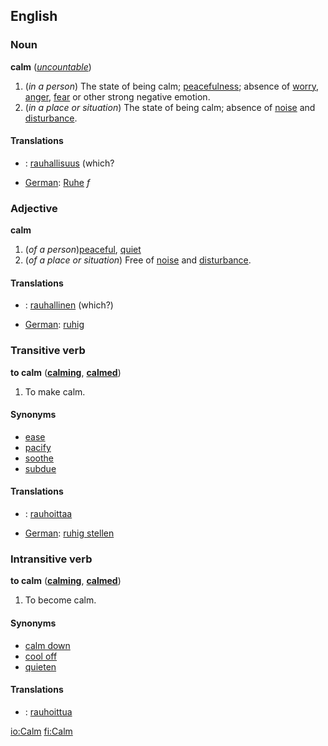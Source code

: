 ==English==
===Noun===
'''calm''' (''[[uncountable]]'')

# (''in a person'') The state of being calm; [[peacefulness]]; absence of [[worry]], [[anger]], [[fear]] or other strong negative emotion.
# (''in a place or situation'') The state of being calm; absence of [[noise]] and [[disturbance]].

====Translations====
*{{msg:fi}}: [[rauhallisuus]] (which?
*[[German]]: [[Ruhe]] ''f''

===Adjective===
'''calm'''

# (''of a person'')[[peaceful]], [[quiet]]
# (''of a place or situation'') Free of [[noise]] and [[disturbance]].

====Translations====
*{{msg:fi}}: [[rauhallinen]] (which?)
*[[German]]: [[ruhig]]

===Transitive verb===
'''to calm''' ('''[[calming]]''', '''[[calmed]]''')

# To make calm.

====Synonyms====
*[[ease]]
*[[pacify]]
*[[soothe]]
*[[subdue]]

====Translations====
*{{msg:fi}}: [[rauhoittaa]]
*[[German]]: [[ruhig stellen]]

===Intransitive verb===
'''to calm''' ('''[[calming]]''', '''[[calmed]]''')

# To become calm.

====Synonyms====
*[[calm down]]
*[[cool off]]
*[[quieten]]

====Translations====
*{{msg:fi}}: [[rauhoittua]]

[[io:Calm]]
[[fi:Calm]]
